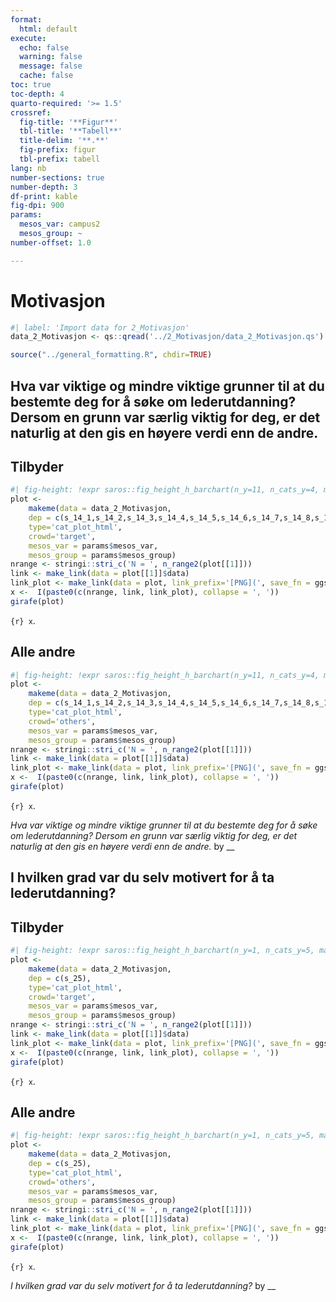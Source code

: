 ```yaml
---
format:
  html: default
execute:
  echo: false
  warning: false
  message: false
  cache: false
toc: true
toc-depth: 4
quarto-required: '>= 1.5'
crossref:
  fig-title: '**Figur**'
  tbl-title: '**Tabell**'
  title-delim: '**.**'
  fig-prefix: figur
  tbl-prefix: tabell
lang: nb
number-sections: true
number-depth: 3
df-print: kable
fig-dpi: 900
params:
  mesos_var: campus2
  mesos_group: ~
number-offset: 1.0

---
```

# Motivasjon
```r
#| label: 'Import data for 2_Motivasjon'
data_2_Motivasjon <- qs::qread('../2_Motivasjon/data_2_Motivasjon.qs')
```
```r
source("../general_formatting.R", chdir=TRUE)
```

## Hva var viktige og mindre viktige grunner til at du bestemte deg for å søke om lederutdanning? Dersom en grunn var særlig viktig for deg, er det naturlig at den gis en høyere verdi enn de andre.{#sec-Hva-var-viktige-og-mindre-viktige-grunner-til-at-du-bestemte-deg-for-a-soke-om-lederutdanning-Dersom-en-grunn-var-sarlig-viktig-for-deg-er-det-naturlig-at-den-gis-en-hoyere-verdi-enn-de-andre--37}


::: {.panel-tabset}

## Tilbyder

::: {#fig-motivasjon-s-14-fct-cat-plot-html-target}

```r
#| fig-height: !expr saros::fig_height_h_barchart(n_y=11, n_cats_y=4, max_chars_cats_y=13)
plot <-
	makeme(data = data_2_Motivasjon,
	dep = c(s_14_1,s_14_2,s_14_3,s_14_4,s_14_5,s_14_6,s_14_7,s_14_8,s_14_9,s_14_10,s_14_11),
	type='cat_plot_html',
	crowd='target',
	mesos_var = params$mesos_var,
	mesos_group = params$mesos_group)
nrange <- stringi::stri_c('N = ', n_range2(plot[[1]]))
link <- make_link(data = plot[[1]]$data)
link_plot <- make_link(data = plot, link_prefix='[PNG](', save_fn = ggsaver, file_suffix = '.png')
x <-  I(paste0(c(nrange, link, link_plot), collapse = ', '))
girafe(plot)
```

`{r} x`.

:::


## Alle andre

::: {#fig-motivasjon-s-14-fct-cat-plot-html-others}

```r
#| fig-height: !expr saros::fig_height_h_barchart(n_y=11, n_cats_y=4, max_chars_cats_y=13)
plot <-
	makeme(data = data_2_Motivasjon,
	dep = c(s_14_1,s_14_2,s_14_3,s_14_4,s_14_5,s_14_6,s_14_7,s_14_8,s_14_9,s_14_10,s_14_11),
	type='cat_plot_html',
	crowd='others',
	mesos_var = params$mesos_var,
	mesos_group = params$mesos_group)
nrange <- stringi::stri_c('N = ', n_range2(plot[[1]]))
link <- make_link(data = plot[[1]]$data)
link_plot <- make_link(data = plot, link_prefix='[PNG](', save_fn = ggsaver, file_suffix = '.png')
x <-  I(paste0(c(nrange, link, link_plot), collapse = ', '))
girafe(plot)
```

`{r} x`.

:::

_Hva var viktige og mindre viktige grunner til at du bestemte deg for å søke om lederutdanning? Dersom en grunn var særlig viktig for deg, er det naturlig at den gis en høyere verdi enn de andre._ by __

:::


## I hvilken grad var du selv motivert for å ta lederutdanning?{#sec-I-hvilken-grad-var-du-selv-motivert-for-a-ta-lederutdanning--99}


::: {.panel-tabset}

## Tilbyder

::: {#fig-motivasjon-s-25-fct-cat-plot-html-target}

```r
#| fig-height: !expr saros::fig_height_h_barchart(n_y=1, n_cats_y=5, max_chars_cats_y=22)
plot <-
	makeme(data = data_2_Motivasjon,
	dep = c(s_25),
	type='cat_plot_html',
	crowd='target',
	mesos_var = params$mesos_var,
	mesos_group = params$mesos_group)
nrange <- stringi::stri_c('N = ', n_range2(plot[[1]]))
link <- make_link(data = plot[[1]]$data)
link_plot <- make_link(data = plot, link_prefix='[PNG](', save_fn = ggsaver, file_suffix = '.png')
x <-  I(paste0(c(nrange, link, link_plot), collapse = ', '))
girafe(plot)
```

`{r} x`.

:::


## Alle andre

::: {#fig-motivasjon-s-25-fct-cat-plot-html-others}

```r
#| fig-height: !expr saros::fig_height_h_barchart(n_y=1, n_cats_y=5, max_chars_cats_y=22)
plot <-
	makeme(data = data_2_Motivasjon,
	dep = c(s_25),
	type='cat_plot_html',
	crowd='others',
	mesos_var = params$mesos_var,
	mesos_group = params$mesos_group)
nrange <- stringi::stri_c('N = ', n_range2(plot[[1]]))
link <- make_link(data = plot[[1]]$data)
link_plot <- make_link(data = plot, link_prefix='[PNG](', save_fn = ggsaver, file_suffix = '.png')
x <-  I(paste0(c(nrange, link, link_plot), collapse = ', '))
girafe(plot)
```

`{r} x`.

:::

_I hvilken grad var du selv motivert for å ta lederutdanning?_ by __

:::
